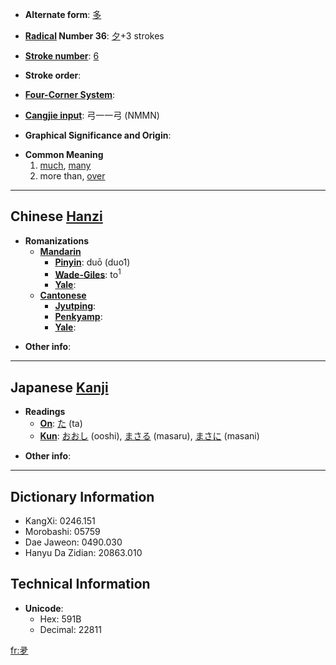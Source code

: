* '''Alternate form''': [[多]]

* '''[[Wiktionary:Chinese radical index| Radical]] Number 36''': [[Wiktionary:Chinese radical index 夕|夕]]+3 strokes

* '''[[Wiktionary:Chinese total strokes index|Stroke number]]''': [[Wiktionary:Chinese total strokes index 6|6]]

* '''Stroke order''': 

* '''[[Wiktionary:Chinese four corner index|Four-Corner System]]''': 

* '''[[Wiktionary:Chinese Cangjie index|Cangjie input]]''': 弓一一弓 (NMMN)

* '''Graphical Significance and Origin''': 

* '''Common Meaning'''
*#[[much]], [[many]]
*# more than, [[over]]

----

== Chinese [[Hanzi]] ==

* '''Romanizations'''
** '''[[Mandarin]]'''
*** '''[[Pinyin]]''': duō (duo1)
*** '''[[Wade-Giles]]''': to<sup>1</sup>
*** '''[[Yale]]''': 
** '''[[Cantonese]]'''
*** '''[[Jyutping]]''':
*** '''[[Penkyamp]]''': 
*** '''[[Yale]]''': 

* '''Other info''': 

----

== Japanese [[Kanji]] ==

* '''Readings'''
** '''[[On]]''': [[た]] (ta)
** '''[[Kun]]''': [[おおし]] (ooshi), [[まさる]] (masaru), [[まさに]] (masani)

* '''Other info''':  

----

== Dictionary Information ==

* KangXi: 0246.151
* Morobashi: 05759
* Dae Jaweon: 0490.030
* Hanyu Da Zidian: 20863.010

== Technical Information ==

* '''Unicode''':
** Hex: 591B
** Decimal: 22811

[[fr:夛]]
